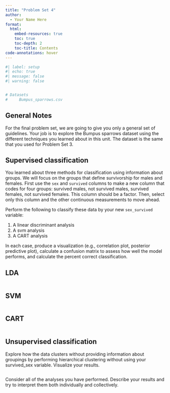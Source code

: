 ```yaml
---
title: "Problem Set 4"
author:
  - Your Name Here
format: 
  html:
    embed-resources: true
    toc: true
    toc-depth: 2
    toc-title: Contents
code-annotations: hover
---
```



```r
#| label: setup
#| echo: true
#| message: false
#| warning: false


# Datasets
#     Bumpus_sparrows.csv

```

## General Notes

For the final problem set, we are going to give you only a general set of guidelines. Your job is to explore the Bumpus sparrows dataset using the different techniques you learned about in this unit. The dataset is the same that you used for Problem Set 3.


## Supervised classification

You learned about three methods for classification using information about groups. We will focus on the groups that define survivorship for males and females. First use the `sex` and `survived` columns to make a new column that codes for four groups: survived males, not survived males, survived females, not survived females. This column should be a factor. Then, select only this column and the other continuous measurements to move ahead. 

Perform the following to classify these data by your new `sex_survived` variable:

1. A linear discriminant analysis
2. A svm analysis
3. A CART analysis

In each case, produce a visualization (e.g., correlation plot, posterior predictive plot), calculate a confusion matrix to assess how well the model performs, and calculate the percent correct classification.


## LDA

```r

```


## SVM 

```r

```


## CART

```r

```


## Unsupervised classification

Explore how the data clusters without providing information about groupings by performing hierarchical clustering without using your survived_sex variable. Visualize your results.

```r

```


Consider all of the analyses you have performed. Describe your results and try to interpret them both individually and collectively.

>
